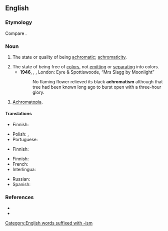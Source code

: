 ==English==

===Etymology===
Compare {{cog|fr|achromatisme}}.

===Noun===
{{en-noun|-}}

# The state or quality of being [[achromatic]]; [[achromaticity]].
#: {{ux|en|the '''achromatism''' of a lens}}
# The state of being free of [[color]]s, not [[emit]]ting or [[separate|separating]] into colors.
#* '''1946''', {{w|Mervyn Peake}}, ''{{w|Titus Groan}}'', London: Eyre & Spottiswoode, “Mrs Slagg by Moonlight”
#*: No flaming flower relieved its black '''achromatism''' although that tree had been known long ago to burst open with a three-hour glory.
# [[achromatopia|Achromatopia]].

====Translations====
{{trans-top|state or quality of being achromatic}}
* Finnish: {{t|fi|akromaattisuus}}
{{trans-mid}}
* Polish: {{t+|pl|achromatyczność|f}}, {{t+|pl|achromatyzm|m}}
* Portuguese: {{t|pt|acromatismo|m}}
{{trans-bottom}}

{{trans-top|state of being free of color}}
* Finnish: {{t+|fi|värittömyys}}
{{trans-mid}}
{{trans-bottom}}

{{trans-top|achromatopia}}
* Finnish: {{t+|fi|värisokeus}}
* French: {{t+|fr|achromatisme}}
* Interlingua: {{t|ia|achromatismo}}
{{trans-mid}}
* Russian: {{t+|ru|ахромати́зм|m}}
* Spanish: {{t+|es|acromatismo}}
{{trans-bottom}}

===References===
* {{R:Webster 1913}}
* {{R:Dorland 1977}}

[[Category:English words suffixed with -ism]]